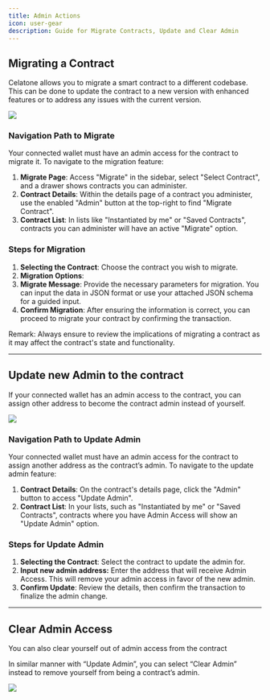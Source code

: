 ```yaml
---
title: Admin Actions
icon: user-gear
description: Guide for Migrate Contracts, Update and Clear Admin
---
```


## Migrating a Contract

Celatone allows you to migrate a smart contract to a different codebase. This can be done to update the contract to a new version with enhanced features or to address any issues with the current version.

<Frame>
    <img src="/images/user-docs/contracts/migrate.jpg" />
</Frame>

### Navigation Path to Migrate

Your connected wallet must have an admin access for the contract to migrate it. To navigate to the migration feature:

1. **Migrate Page**: Access "Migrate" in the sidebar, select "Select Contract", and a drawer shows contracts you can administer.
1. **Contract Details**: Within the details page of a contract you administer, use the enabled "Admin" button at the top-right to find "Migrate Contract".
1. **Contract List**: In lists like "Instantiated by me" or "Saved Contracts", contracts you can administer will have an active "Migrate" option.

### Steps for Migration

1. **Selecting the Contract**: Choose the contract you wish to migrate.
1. **Migration Options**:
1. **Migrate Message**: Provide the necessary parameters for migration. You can input the data in JSON format or use your attached JSON schema for a guided input.
1. **Confirm Migration**: After ensuring the information is correct, you can proceed to migrate your contract by confirming the transaction.

<Note>
Remark: Always ensure to review the implications of migrating a contract as it may affect the contract's state and functionality.
</Note>

---

## Update new Admin to the contract

If your connected wallet has an admin access to the contract, you can assign other address to become the contract admin instead of yourself.

<Frame>
    <img src="/images/user-docs/contracts/update-admin.jpg" />
</Frame>

### Navigation Path to Update Admin

Your connected wallet must have an admin access for the contract to assign another address as the contract’s admin. To navigate to the update admin feature:

1. **Contract Details**: On the contract's details page, click the "Admin" button to access "Update Admin".
1. **Contract List**: In your lists, such as "Instantiated by me" or "Saved Contracts", contracts where you have Admin Access will show an "Update Admin" option.

### Steps for Update Admin

1. **Selecting the Contract**: Select the contract to update the admin for.
1. **Input new admin address:** Enter the address that will receive Admin Access. This will remove your admin access in favor of the new admin.
1. **Confirm Update**: Review the details, then confirm the transaction to finalize the admin change.

---

## Clear Admin Access

You can also clear yourself out of admin access from the contract

In similar manner with “Update Admin”, you can select “Clear Admin” instead to remove yourself from being a contract’s admin.

<Frame>
    <img src="/images/user-docs/contracts/clear-admin.jpg" />
</Frame>